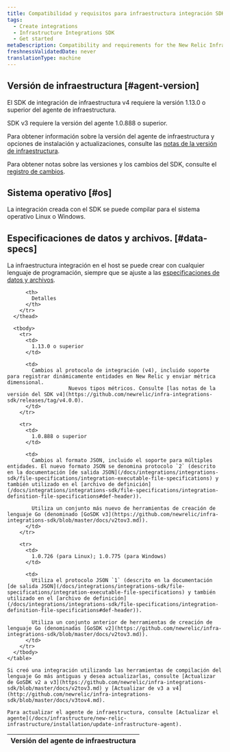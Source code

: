 ```yaml
---
title: Compatibilidad y requisitos para infraestructura integración SDK
tags:
  - Create integrations
  - Infrastructure Integrations SDK
  - Get started
metaDescription: Compatibility and requirements for the New Relic Infrastructure Integration SDK.
freshnessValidatedDate: never
translationType: machine
---
```


## Versión de infraestructura [#agent-version]

El SDK de integración de infraestructura v4 requiere la versión 1.13.0 o superior del agente de infraestructura.

SDK v3 requiere la versión del agente 1.0.888 o superior.

Para obtener información sobre la versión del agente de infraestructura y opciones de instalación y actualizaciones, consulte las [notas de la versión de infraestructura](/docs/release-notes/infrastructure-release-notes/infrastructure-agent-release-notes).

Para obtener notas sobre las versiones y los cambios del SDK, consulte el [registro de cambios](#change-log).

## Sistema operativo [#os]

La integración creada con el SDK se puede compilar para el sistema operativo Linux o Windows.

## Especificaciones de datos y archivos. [#data-specs]

La infraestructura integración en el host se puede crear con cualquier lenguaje de programación, siempre que se ajuste a las [especificaciones de datos y archivos](/docs/infrastructure/integrations-sdk/get-started/create-activate-infrastructure-integration).

<CollapserGroup>
  <Collapser
    id="change-log"
    title="Cambios en la versión del SDK"
  >
    <table>
      <thead>
        <tr>
          <th style={{ width: "200px" }}>
            Versión del agente de infraestructura
          </th>

          <th>
            Detalles
          </th>
        </tr>
      </thead>

      <tbody>
        <tr>
          <td>
            1.13.0 o superior
          </td>

          <td>
            Cambios al protocolo de integración (v4), incluido soporte para registrar dinámicamente entidades en New Relic y enviar métrica dimensional.  
                        Nuevos tipos métricos. Consulte [las notas de la versión del SDK v4](https://github.com/newrelic/infra-integrations-sdk/releases/tag/v4.0.0).
          </td>
        </tr>

        <tr>
          <td>
            1.0.888 o superior
          </td>

          <td>
            Cambios al formato JSON, incluido el soporte para múltiples entidades. El nuevo formato JSON se denomina protocolo `2` (descrito en la documentación [de salida JSON](/docs/integrations/integrations-sdk/file-specifications/integration-executable-file-specifications) y también utilizado en el [archivo de definición](/docs/integrations/integrations-sdk/file-specifications/integration-definition-file-specifications#def-header)).

            Utiliza un conjunto más nuevo de herramientas de creación de lenguaje Go (denominado [GoSDK v3](https://github.com/newrelic/infra-integrations-sdk/blob/master/docs/v2tov3.md)).
          </td>
        </tr>

        <tr>
          <td>
            1.0.726 (para Linux); 1.0.775 (para Windows)
          </td>

          <td>
            Utiliza el protocolo JSON `1` (descrito en la documentación [de salida JSON](/docs/integrations/integrations-sdk/file-specifications/integration-executable-file-specifications) y también utilizado en el [archivo de definición](/docs/integrations/integrations-sdk/file-specifications/integration-definition-file-specifications#def-header)).

            Utiliza un conjunto anterior de herramientas de creación de lenguaje Go (denominadas [GoSDK v2](https://github.com/newrelic/infra-integrations-sdk/blob/master/docs/v2tov3.md)).
          </td>
        </tr>
      </tbody>
    </table>

    Si creó una integración utilizando las herramientas de compilación del lenguaje Go más antiguas y desea actualizarlas, consulte [Actualizar de GoSDK v2 a v3](https://github.com/newrelic/infra-integrations-sdk/blob/master/docs/v2tov3.md) y [Actualizar de v3 a v4](http://github.com/newrelic/infra-integrations-sdk/blob/master/docs/v3tov4.md).

    Para actualizar el agente de infraestructura, consulte [Actualizar el agente](/docs/infrastructure/new-relic-infrastructure/installation/update-infrastructure-agent).
  </Collapser>
</CollapserGroup>
